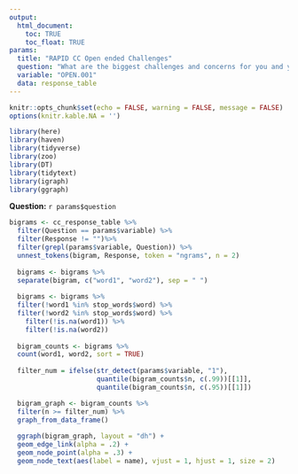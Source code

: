 ```yaml
---
output: 
  html_document:
    toc: TRUE
    toc_float: TRUE
params: 
  title: "RAPID CC Open ended Challenges"
  question: "What are the biggest challenges and concerns for you and your family right now?"
  variable: "OPEN.001"
  data: response_table
---
```


```r
knitr::opts_chunk$set(echo = FALSE, warning = FALSE, message = FALSE)
options(knitr.kable.NA = '')
```

```r
library(here)
library(haven)
library(tidyverse)
library(zoo)
library(DT)
library(tidytext)
library(igraph)
library(ggraph)
```

**Question:** `r params$question`

```r
bigrams <- cc_response_table %>%
  filter(Question == params$variable) %>%
  filter(Response != "")%>%
  filter(grepl(params$variable, Question)) %>%
  unnest_tokens(bigram, Response, token = "ngrams", n = 2)
  
  bigrams <- bigrams %>%
  separate(bigram, c("word1", "word2"), sep = " ")
  
  bigrams <- bigrams %>%
  filter(!word1 %in% stop_words$word) %>%
  filter(!word2 %in% stop_words$word) %>%
    filter(!is.na(word1)) %>%
    filter(!is.na(word2))
  
  bigram_counts <- bigrams %>% 
  count(word1, word2, sort = TRUE)
  
  filter_num = ifelse(str_detect(params$variable, "1"), 
                      quantile(bigram_counts$n, c(.99))[[1]],
                      quantile(bigram_counts$n, c(.95))[[1]])

  bigram_graph <- bigram_counts %>%
  filter(n >= filter_num) %>%
  graph_from_data_frame()
  
  ggraph(bigram_graph, layout = "dh") +
  geom_edge_link(alpha = .2) +
  geom_node_point(alpha = .3) +
  geom_node_text(aes(label = name), vjust = 1, hjust = 1, size = 2)
```

